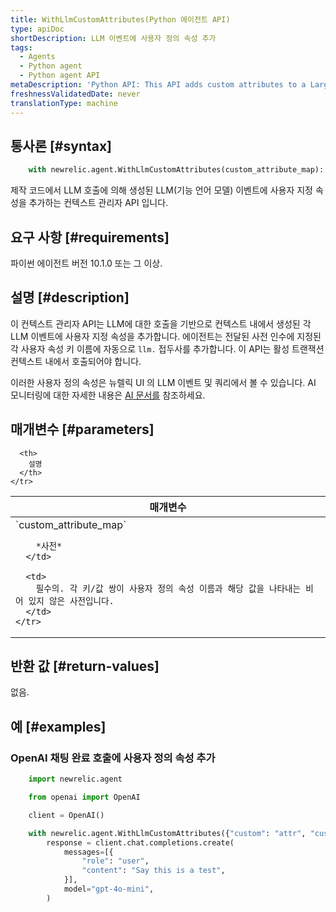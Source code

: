 ```yaml
---
title: WithLlmCustomAttributes(Python 에이전트 API)
type: apiDoc
shortDescription: LLM 이벤트에 사용자 정의 속성 추가
tags:
  - Agents
  - Python agent
  - Python agent API
metaDescription: 'Python API: This API adds custom attributes to a Large Language Model (LLM) events generated in AI applications.'
freshnessValidatedDate: never
translationType: machine
---
```


## 통사론 [#syntax]

```py
    with newrelic.agent.WithLlmCustomAttributes(custom_attribute_map):
```

제작 코드에서 LLM 호출에 의해 생성된 LLM(기능 언어 모델) 이벤트에 사용자 지정 속성을 추가하는 컨텍스트 관리자 API 입니다.

## 요구 사항 [#requirements]

파이썬 에이전트 버전 10.1.0 또는 그 이상.

## 설명 [#description]

이 컨텍스트 관리자 API는 LLM에 대한 호출을 기반으로 컨텍스트 내에서 생성된 각 LLM 이벤트에 사용자 지정 속성을 추가합니다. 에이전트는 전달된 사전 인수에 지정된 각 사용자 속성 키 이름에 자동으로 `llm.` 접두사를 추가합니다. 이 API는 활성 트랜잭션 컨텍스트 내에서 호출되어야 합니다.

이러한 사용자 정의 속성은 뉴렐릭 UI 의 LLM 이벤트 및 쿼리에서 볼 수 있습니다. AI 모니터링에 대한 자세한 내용은 [AI 문서를](https://docs.newrelic.com/docs/ai-monitoring/intro-to-ai-monitoring/) 참조하세요.

## 매개변수 [#parameters]

<table>
  <thead>
    <tr>
      <th width="25%">
        매개변수
      </th>

      <th>
        설명
      </th>
    </tr>
  </thead>

  <tbody>
    <tr>
      <td>
        `custom_attribute_map`

        *사전*
      </td>

      <td>
        필수의. 각 키/값 쌍이 사용자 정의 속성 이름과 해당 값을 나타내는 비어 있지 않은 사전입니다.
      </td>
    </tr>
  </tbody>
</table>

## 반환 값 [#return-values]

없음.

## 예 [#examples]

### OpenAI 채팅 완료 호출에 사용자 정의 속성 추가

```py
    import newrelic.agent

    from openai import OpenAI

    client = OpenAI()

    with newrelic.agent.WithLlmCustomAttributes({"custom": "attr", "custom1": "attr1"}):
        response = client.chat.completions.create(
            messages=[{
                "role": "user",
                "content": "Say this is a test",
            }],
            model="gpt-4o-mini",
        )
```